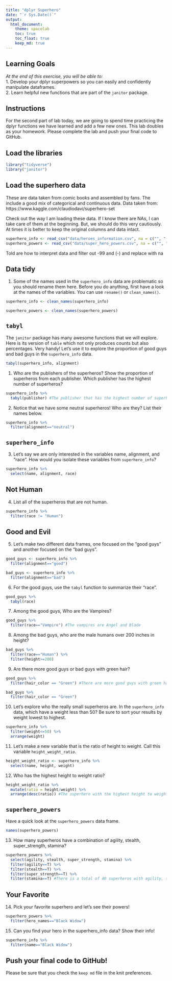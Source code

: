 ```yaml
---
title: "dplyr Superhero"
date: "`r Sys.Date()`"
output:
  html_document: 
    theme: spacelab
    toc: true
    toc_float: true
    keep_md: true
---
```


## Learning Goals  
*At the end of this exercise, you will be able to:*    
1. Develop your dplyr superpowers so you can easily and confidently manipulate dataframes.  
2. Learn helpful new functions that are part of the `janitor` package.  

## Instructions
For the second part of lab today, we are going to spend time practicing the dplyr functions we have learned and add a few new ones. This lab doubles as your homework. Please complete the lab and push your final code to GitHub.  

## Load the libraries
```r
library("tidyverse")
library("janitor")
```

## Load the superhero data
These are data taken from comic books and assembled by fans. The include a good mix of categorical and continuous data.  Data taken from: https://www.kaggle.com/claudiodavi/superhero-set  

Check out the way I am loading these data. If I know there are NAs, I can take care of them at the beginning. But, we should do this very cautiously. At times it is better to keep the original columns and data intact.  
```r
superhero_info <- read_csv("data/heroes_information.csv", na = c("", "-99", "-"))
superhero_powers <- read_csv("data/super_hero_powers.csv", na = c("", "-99", "-"))
```
Told are how to interpret data and filter out -99 and (-) and replace with na

## Data tidy
1. Some of the names used in the `superhero_info` data are problematic so you should rename them here. Before you do anything, first have a look at the names of the variables. You can use `rename()` or `clean_names()`. 
```r
superhero_info <- clean_names(superhero_info)
```

```r
superhero_powers <- clean_names(superhero_powers)
```

## `tabyl`
The `janitor` package has many awesome functions that we will explore. Here is its version of `table` which not only produces counts but also percentages. Very handy! Let's use it to explore the proportion of good guys and bad guys in the `superhero_info` data.  
```r
tabyl(superhero_info, alignment)
```

1. Who are the publishers of the superheros? Show the proportion of superheros from each publisher. Which publisher has the highest number of superheros?  
```r
superhero_info %>% 
  tabyl(publisher) #The publisher that has the highest number of superheros is Marvel Comics
```


2. Notice that we have some neutral superheros! Who are they? List their names below.  
```r
superhero_info %>% 
  filter(alignment=="neutral")
```

## `superhero_info`
3. Let's say we are only interested in the variables name, alignment, and "race". How would you isolate these variables from `superhero_info`?
```r
superhero_info %>% 
  select(name, alignment, race)
```


## Not Human
4. List all of the superheros that are not human.
```r
superhero_info %>% 
  filter(race != "Human")
```


## Good and Evil
5. Let's make two different data frames, one focused on the "good guys" and another focused on the "bad guys".
```r
good_guys <- superhero_info %>% 
  filter(alignment=="good")
```

```r
bad_guys <- superhero_info %>% 
  filter(alignment=="bad")
```

6. For the good guys, use the `tabyl` function to summarize their "race".
```r
good_guys %>% 
  tabyl(race)
```

7. Among the good guys, Who are the Vampires?
```r
good_guys %>% 
  filter(race=="Vampire") #The vampires are Angel and Blade
```

8. Among the bad guys, who are the male humans over 200 inches in height?
```r
bad_guys %>% 
  filter(race=="Human") %>% 
  filter(height>=200)
```

9. Are there more good guys or bad guys with green hair?  
```r
good_guys %>% 
  filter(hair_color == "Green") #There are more good guys with green hair with a total of 7. Bad guys only have 1 person with green hair
```

```r
bad_guys %>% 
  filter(hair_color == "Green")
```

10. Let's explore who the really small superheros are. In the `superhero_info` data, which have a weight less than 50? Be sure to sort your results by weight lowest to highest.  
```r
superhero_info %>% 
  filter(weight<=50) %>% 
  arrange(weight)
```

11. Let's make a new variable that is the ratio of height to weight. Call this variable `height_weight_ratio`.    
```r
height_weight_ratio <- superhero_info %>% 
  select(name, height, weight)
```

12. Who has the highest height to weight ratio?  
```r
height_weight_ratio %>% 
  mutate(ratio = height/weight) %>% 
  arrange(desc(ratio)) #The superhero with the highest height to weight ratio is Groot
```

## `superhero_powers`
Have a quick look at the `superhero_powers` data frame.  
```r
names(superhero_powers)
```

13. How many superheros have a combination of agility, stealth, super_strength, stamina?
```r
superhero_powers %>% 
  select(agility, stealth, super_strength, stamina) %>% 
  filter(agility==T) %>% 
  filter(stealth==T) %>% 
  filter(super_strength==T) %>% 
  filter(stamina==T) #There is a total of 40 superheros with agility, stealth, super_strength, and stamina
```

## Your Favorite
14. Pick your favorite superhero and let's see their powers!  
```r
superhero_powers %>% 
  filter(hero_names=="Black Widow")
```

15. Can you find your hero in the superhero_info data? Show their info!  
```r
superhero_info %>% 
  filter(name=="Black Widow")
```

## Push your final code to GitHub!
Please be sure that you check the `keep md` file in the knit preferences.  